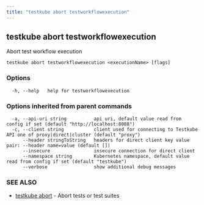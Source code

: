 ```yaml
---
title: "testkube abort testworkflowexecution"
---
```

<head>
  <meta name="docsearch:indexPrefix" content="reference-doc" />
</head>

## testkube abort testworkflowexecution

Abort test workflow execution

```
testkube abort testworkflowexecution <executionName> [flags]
```

### Options

```
  -h, --help   help for testworkflowexecution
```

### Options inherited from parent commands

```
  -a, --api-uri string          api uri, default value read from config if set (default "http://localhost:8088")
  -c, --client string           client used for connecting to Testkube API one of proxy|direct|cluster (default "proxy")
      --header stringToString   headers for direct client key value pair: --header name=value (default [])
      --insecure                insecure connection for direct client
      --namespace string        Kubernetes namespace, default value read from config if set (default "testkube")
      --verbose                 show additional debug messages
```

### SEE ALSO

* [testkube abort](testkube-abort.mdx)	 - Abort tests or test suites

